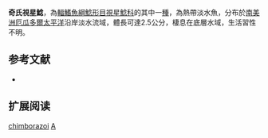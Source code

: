 {{Speciesbox
| name = 奇氏視星鯰
| image = 
| image_width = 250px
| image_caption = 
| status = NE
| status_system = IUCN3.1
| genus = Astroblepus
| species = chimborazoi
| authority = [[Fowler|Fowler]], 1915
| synonyms = *''Cyclopium chimborazoi'', Fowler, 1915
}}

'''奇氏視星鯰'''，為[[輻鰭魚綱|輻鰭魚綱]][[鯰形目|鯰形目]][[視星鯰科|視星鯰科]]的其中一[[種|種]]，為熱帶淡水魚，分布於[[南美洲|南美洲]][[厄瓜多爾|厄瓜多爾]][[太平洋|太平洋]]沿岸淡水流域，體長可達2.5公分，棲息在底層水域，生活習性不明。

==参考文献==
*{{FishBase_species|genus=Astroblepus|species=chimborazoi|year=2014|month=11}}

== 扩展阅读 ==
{{refbegin}}
{{wikispecies-inline|Astroblepus chimborazoi|奇氏視星鯰}}
{{refend}}
{{Taxonbar|from=Q5586307}}

[[Category:視星鯰屬|chimborazoi]]
[[Category:1915年描述的魚類|A]]